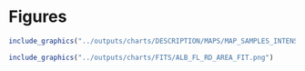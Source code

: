 
# Figures

```r
include_graphics("../outputs/charts/DESCRIPTION/MAPS/MAP_SAMPLES_INTENSITY_FISHERY_GROUP.png")
```

\pagebreak

```r
include_graphics("../outputs/charts/FITS/ALB_FL_RD_AREA_FIT.png")
```
